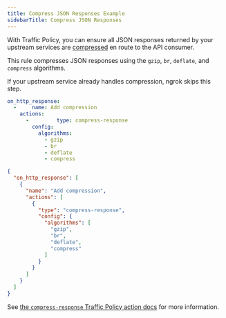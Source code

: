 ```yaml
---
title: Compress JSON Responses Example
sidebarTitle: Compress JSON Responses
---
```




With Traffic Policy, you can ensure all JSON responses returned by your upstream services are [compressed](/traffic-policy/actions/compress-response) en route to the API consumer.

This rule compresses JSON responses using the `gzip`, `br`, `deflate`, and `compress` algorithms.

<Note>
If your upstream service already handles compression, ngrok skips this step.
</Note>

<CodeGroup>

```yaml policy.yml
on_http_response:
  -     name: Add compression
    actions:
      -         type: compress-response
        config:
          algorithms:
            - gzip
            - br
            - deflate
            - compress
```

```json policy.json
{
  "on_http_response": [
    {
      "name": "Add compression",
      "actions": [
        {
          "type": "compress-response",
          "config": {
            "algorithms": [
              "gzip",
              "br",
              "deflate",
              "compress"
            ]
          }
        }
      ]
    }
  ]
}
```

</CodeGroup>

See [the `compress-response` Traffic Policy action docs](/traffic-policy/actions/compress-response/) for more information.
